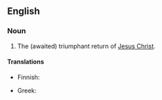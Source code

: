 ==English==

===Noun===
{{en-noun|-|sg=[[second]] [[coming]]}}

# {{Christianity}} The (awaited) triumphant return of [[Jesus Christ]].

====Translations====
{{trans-top|the return of Jesus Christ}}
* Finnish: {{t|fi|toinen tuleminen}}
{{trans-mid}}
* Greek: {{t-|el|Δευτέρα Παρουσία|sc=Grek}}
{{trans-bottom}}